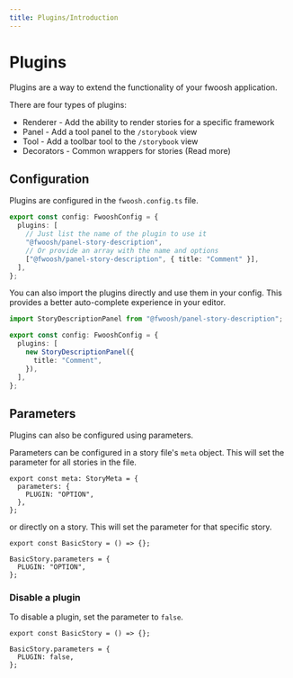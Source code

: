 ```yaml
---
title: Plugins/Introduction
---
```



# Plugins

Plugins are a way to extend the functionality of your fwoosh application.

There are four types of plugins:

- Renderer - Add the ability to render stories for a specific framework
- Panel - Add a tool panel to the `/storybook` view
- Tool - Add a toolbar tool to the `/storybook` view
- Decorators - Common wrappers for stories (<Link to="Features/Decorators">Read more</Link>)

## Configuration

Plugins are configured in the `fwoosh.config.ts` file.

```ts
export const config: FwooshConfig = {
  plugins: [
    // Just list the name of the plugin to use it
    "@fwoosh/panel-story-description",
    // Or provide an array with the name and options
    ["@fwoosh/panel-story-description", { title: "Comment" }],
  ],
};
```

You can also import the plugins directly and use them in your config.
This provides a better auto-complete experience in your editor.

```ts
import StoryDescriptionPanel from "@fwoosh/panel-story-description";

export const config: FwooshConfig = {
  plugins: [
    new StoryDescriptionPanel({
      title: "Comment",
    }),
  ],
};
```

## Parameters

Plugins can also be configured using parameters.

Parameters can be configured in a story file's `meta` object.
This will set the parameter for all stories in the file.

```tsx
export const meta: StoryMeta = {
  parameters: {
    PLUGIN: "OPTION",
  },
};
```

or directly on a story.
This will set the parameter for that specific story.

```tsx
export const BasicStory = () => {};

BasicStory.parameters = {
  PLUGIN: "OPTION",
};
```

### Disable a plugin

To disable a plugin, set the parameter to `false`.

```tsx
export const BasicStory = () => {};

BasicStory.parameters = {
  PLUGIN: false,
};
```
